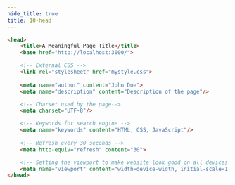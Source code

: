 ```yaml
---
hide_title: true
title: 10-head
---
```


```html
<head>
    <title>A Meaningful Page Title</title>
    <base href="http://localhost:3000/">

    <!-- External CSS -->
    <link rel="stylesheet" href="mystyle.css">
    
    <meta name="author" content="John Doe">
    <meta name="description" content="Description of the page"/>

    <!-- Charset used by the page-->
    <meta charset="UTF-8"/>

    <!-- Keywords for search engine -->
    <meta name="keywords" content="HTML, CSS, JavaScript"/>
    
    <!-- Refresh every 30 seconds -->
    <meta http-equiv="refresh" content="30">

    <!-- Setting the viewport to make website look good on all devices -->
    <meta name="viewport" content="width=device-width, initial-scale=1.0">
</head>
```